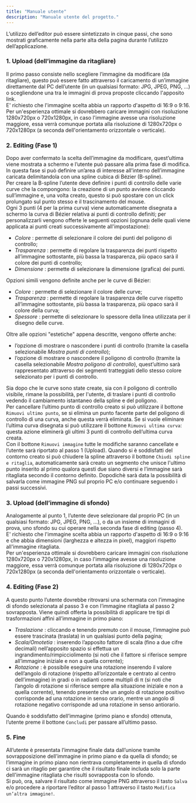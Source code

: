 ---
title: "Manuale utente"
description: "Manuale utente del progetto."
---

L’utilizzo dell’editor può essere sintetizzato in cinque passi, che sono 
mostrati graficamente nella parte alta della pagina durante l’utilizzo dell’applicazione.

### 1. Upload (dell’immagine da ritagliare)
Il primo passo consiste nello scegliere 
l’immagine da modificare (da ritagliare), questo può essere
fatto attraverso il caricamento di un’immagine direttamente dal PC
dell’utente (in un qualsiasi formato: JPG, JPEG, PNG, ...) o scegliendone una tra le immagini di prova proposte cliccando
l'apposito link.\
E' richiesto che l'immagine scelta abbia un rapporto d'aspetto di 16:9 o 9:16.\
Per un'esperienza ottimale si dovrebbero caricare immagini con risoluzione 1280x720px o 720x1280px, 
in caso l'immagine avesse una risoluzione maggiore, essa
verrà comunque portata alla risoluzione di 1280x720px o 720x1280px 
(a seconda dell'orientamento orizzontale o verticale).

### 2. Editing (Fase 1)
Dopo aver confermato la scelta dell’immagine da
modificare, quest’ultima viene mostrata a schermo e l’utente può
passare alla prima fase di modifica. In questa fase si può definire 
un’area di interesse all'interno dell’immagine caricata delimitandola
con una spline cubica di Bézier (B-spline).\
Per creare la B-spline l’utente deve definire i punti di controllo delle varie
curve che la compongono: la creazione di un punto avviene cliccando
sull’immagine e, una volta creato, questo si può spostare con un click
prolungato sul punto stesso e il trascinamento del mouse.\
Ogni 3 punti (4 per la prima curva) viene automaticamente disegnata a
schermo la curva di Bézier relativa ai punti di controllo definiti;
per personalizzarli vengono offerte le seguenti opzioni
(ognuna delle quali viene applicata ai punti creati successivamente all'impostazione):
* *Colore* : permette di selezionare il colore dei punti del poligono di
	controllo;
* *Trasparenza* : permette di regolare la trasparenza dei punti
	rispetto all’immagine sottostante, più
	bassa la trasparenza, più opaco sarà il colore dei punti di controllo;
* *Dimensione* : permette di selezionare la dimensione (grafica) dei punti.

Opzioni simili vengono definite anche per le curve di Bézier:
* *Colore* : permette di selezionare il colore delle curve;
* *Trasparenza* : permette di regolare la trasparenza delle curve 
	rispetto all’immagine sottostante, più
	bassa la trasparenza, più opaco sarà il colore della curva;
* *Spessore* : permette di selezionare lo spessore della linea
	utilizzata per il disegno delle curve.

Oltre alle opzioni "estetiche" appena descritte, vengono offerte anche:
* l’opzione di mostrare o nascondere i punti di controllo
	(tramite la casella selezionabile _Mostra punti di
	controllo_);
* l’opzione di mostrare o nascondere il poligono di controllo
	(tramite la casella selezionabile _Mostra poligono di
	controllo_), quest’ultimo sarà rappresentato attraverso dei
	segmenti tratteggiati dello stesso colore selezionato
	per i punti di controllo.

Sia dopo che le curve sono state create, sia con il poligono di
controllo visibile, rimane la possibilità, per l'utente, di traslare i punti di controllo
vedendo il cambiamento istantaneo della spline e del poligono.\
Per cancellare l’ultimo punto di controllo creato si può utilizzare
il bottone `Rimuovi ultimo punto`, se si elimina un punto facente parte
del poligono di controllo di una curva, anche questa verrà eliminata.
Se si vuole eliminare l’ultima curva disegnata si può utilizzare il bottone
`Rimuovi ultima curva`: questa azione eliminerà gli ultimi 3 punti di
controllo dell’ultima curva creata.\
Con il bottone `Rimuovi immagine` tutte le modifiche saranno
cancellate e l’utente sarà riportato al passo 1 (Upload).
Quando si è soddisfatti del contorno creato si può chiudere la spline
attraverso il bottone `Chiudi spline e ritaglia`, automaticamente sarà creato un segmento
che unisce l'ultimo punto inserito al primo qualora questi due siano diversi e l’immagine sarà ritagliata
secondo il contorno definito. Dopodichè sarà data la possibilità di salvarla come
immagine PNG sul proprio PC e/o continuare seguendo i passi successivi.

### 3. Upload (dell’immagine di sfondo)
Analogamente al punto 1, l’utente deve
selezionare dal proprio PC (in un qualsiasi formato: JPG, JPEG, PNG, ...), 
o da un insieme di immagini di prova, uno sfondo su
cui operare nella seconda fase di editing (passo 4).\
E' richiesto che l'immagine scelta abbia un rapporto d'aspetto di 16:9 o 9:16 e che
abbia dimensioni (larghezza e altezza in pixel),
maggiori rispetto all'immagine ritagliata.\
Per un'esperienza ottimale si dovrebbero caricare immagini con risoluzione 1280x720px o 720x1280px, 
in caso l'immagine avesse una risoluzione maggiore, essa
verrà comunque portata alla risoluzione di 1280x720px o 720x1280px 
(a seconda dell'orientamento orizzontale o verticale).

### 4. Editing (Fase 2)
A questo punto l’utente dovrebbe ritrovarsi una schermata
con l’immagine di sfondo selezionata al passo 3 e con l’immagine ritagliata
al passo 2 sovrapposta. Viene quindi offerta la possibilità di applicare tre tipi di
trasformazioni affini all’immagine in primo piano:
* *Traslazione* : cliccando e tenendo premuto con il mouse, l’immagine può
	essere trascinata (traslata) in un qualsiasi punto della pagina;
* *Scala/Omotetia* : inserendo l’apposito fattore di scala (fino a due
	cifre decimali) nell’apposito spazio si effettua un
	ingrandimento/rimpicciolimento (si noti che il fattore si riferisce sempre
	all’immagine iniziale e non a quella corrente);
* *Rotazione* : è possibile eseguire una rotazione inserendo il valore
	dell’angolo di rotazione (rispetto all’orizzontale e centrato al centro
	dell’immagine) in gradi o in radianti come multipli di π (si noti che l’angolo di rotazione si
	riferisce sempre alla situazione iniziale e non a quella corrente), tenendo presente
	che un angolo di rotazione positivo corrisponde ad una rotazione in senso orario, mentre
	un angolo di rotazione negativo corrisponde ad una rotazione in senso antiorario.

Quando è soddisfatto dell’immagine (primo piano e sfondo) ottenuta, l’utente
preme il bottone `Concludi` per passare all’ultimo passo.

### 5. Fine
All’utente è presentata l’immagine finale data dall’unione tramite
sovrapposizione dell’immagine in primo piano e da quella di sfondo; se
l’immagine in primo piano non rientrava completamente in quella di sfondo ci
sarà un ritaglio per garantire che il risultato finale includa solo la parte dell'immagine
ritagliata che risulti sovrapposta con lo sfondo.\
Si può, ora, salvare il risultato come immagine PNG attraverso il tasto `Salva` 
e/o procedere a riportare l’editor al passo 1 attraverso il tasto `Modifica un’altra immagine!`.